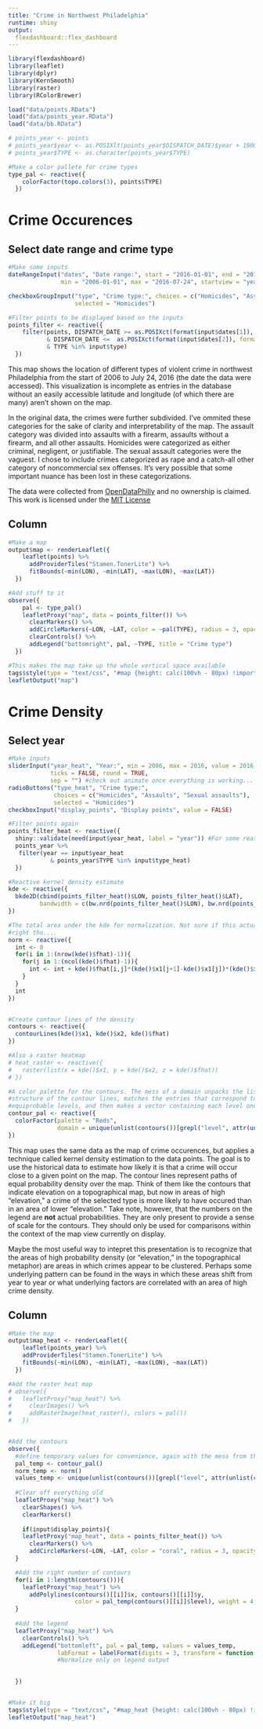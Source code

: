 ```yaml
---
title: "Crime in Northwest Philadelphia"
runtime: shiny
output: 
  flexdashboard::flex_dashboard
---
```


```r
library(flexdashboard)
library(leaflet)
library(dplyr)
library(KernSmooth)
library(raster)
library(RColorBrewer)

load("data/points.RData")
load("data/points_year.RData")
load("data/bb.RData")

# points_year <- points
# points_year$year <- as.POSIXlt(points_year$DISPATCH_DATE)$year + 1900
# points_year$TYPE <- as.character(points_year$TYPE)

#Make a color pallete for crime types
type_pal <- reactive({
    colorFactor(topo.colors(3), points$TYPE)
  })

```

Crime Occurences
================

Select date range and crime type {.sidebar}
-------------------------------------------

```r

#Make some inputs
dateRangeInput("dates", "Date range:", start = "2016-01-01", end = "2016-07-24",
               min = "2006-01-01", max = "2016-07-24", startview = "year", separator = "to")

checkboxGroupInput("type", "Crime type:", choices = c("Homicides", "Assaults", "Sexual assaults"),
                   selected = "Homicides")

#Filter points to be displayed based on the inputs
points_filter <- reactive({
    filter(points, DISPATCH_DATE >= as.POSIXct(format(input$dates[1]), format = "%Y-%m-%d")
           & DISPATCH_DATE <=  as.POSIXct(format(input$dates[2]), format = "%Y-%m-%d")
           & TYPE %in% input$type)
  })

```

This map shows the location of different types of violent crime in northwest
Philadelphia from the start of 2006 to July 24, 2016 (the date the data were
accessed). This visualization is incomplete as entries in the database without
an easily accessible latitude and longitude (of which there are many) aren't
shown on the map.

In the original data, the crimes were further subdivided. I've ommited these
categories for the sake of clarity and interpretability of the map. The assault
category was divided into assaults with a firearm, assaults without a firearm,
and all other assaults. Homicides were categorized as either criminal,
negligent, or justifiable. The sexual assault categories were the vaguest. I
chose to include crimes categorized as rape and a catch-all other category of
noncommercial sex offenses. It's very possible that some important nuance has
been lost in these categorizations.

The data were collected from
[OpenDataPhilly](https://www.opendataphilly.org/dataset/crime-incidents) and no
ownership is claimed. This work is licensed under the [MIT
License](https://opensource.org/licenses/MIT)

Column
-------

```r
#Make a map
output$map <- renderLeaflet({
    leaflet(points) %>%
      addProviderTiles("Stamen.TonerLite") %>%
      fitBounds(~min(LON), ~min(LAT), ~max(LON), ~max(LAT))
  })

#Add stuff to it
observe({
    pal <- type_pal()
    leafletProxy("map", data = points_filter()) %>%
      clearMarkers() %>%
      addCircleMarkers(~LON, ~LAT, color = ~pal(TYPE), radius = 3, opacity = 1) %>%
      clearControls() %>%
      addLegend("bottomright", pal, ~TYPE, title = "Crime type")
  })

#This makes the map take up the whole vertical space available
tags$style(type = "text/css", "#map {height: calc(100vh - 80px) !important;}")
leafletOutput("map")
```

Crime Density
=============

Select year {.sidebar}
----------------------

```r
#Make inputs
sliderInput("year_heat", "Year:", min = 2006, max = 2016, value = 2016, step = 1,
            ticks = FALSE, round = TRUE,
            sep = "") #check out animate once everything is working...
radioButtons("type_heat", "Crime type:",
             choices = c("Homicides", "Assaults", "Sexual assaults"), 
             selected = "Homicides")
checkboxInput("display_points", "Display points", value = FALSE)

#Filter points again
points_filter_heat <- reactive({
  shiny::validate(need(input$year_heat, label = "year")) #For some reason it won't work without this
  points_year %>% 
   filter(year == input$year_heat
            & points_year$TYPE %in% input$type_heat)
  })

#Reactive kernel density estimate
kde <- reactive({
  bkde2D(cbind(points_filter_heat()$LON, points_filter_heat()$LAT),
         bandwidth = c(bw.nrd(points_filter_heat()$LON), bw.nrd(points_filter_heat()$LAT)))
})

#The total area under the kde for normalization. Not sure if this actually works
#right tho....
norm <- reactive({
  int <- 0
  for(i in 1:(nrow(kde()$fhat)-1)){
    for(j in 1:(ncol(kde()$fhat)-1)){
      int <- int + kde()$fhat[i,j]*(kde()$x1[j+1]-kde()$x1[j])*(kde()$x2[i+1]-kde()$x2[1])
    }
  }
  int
})


#Create contour lines of the density
contours <- reactive({
  contourLines(kde()$x1, kde()$x2, kde()$fhat)
})

#Also a raster heatmap
# heat_raster <- reactive({
#   raster(list(x = kde()$x1, y = kde()$x2, z = kde()$fhat))
# })

#A color palette for the contours. The mess of a domain unpacks the list
#structure of the contour lines, matches the entries that correspond to the
#equiprobable levels, and then makes a vector containing each level once
contour_pal <- reactive({
  colorFactor(palette = "Reds",
              domain = unique(unlist(contours())[grepl("level", attr(unlist(contours()), "names"))]))
})

```

This map uses the same data as the map of crime occurences, but applies a 
technique called kernel density estimation to the data points. The goal is to 
use the historical data to estimate how likely it is that a crime will occur 
close to a given point on the map. The contour lines represent paths of equal 
probability density over the map. Think of them like the contours that indicate 
elevation on a topographical map, but now in areas of high "elevation," a crime 
of the selected type is more likely to have occured than in an area of lower 
"elevation." Take note, however, that the numbers on the legend are **not** 
actual probabilities. They are only present to provide a sense of scale for the 
contours. They should only be used for comparisons within the context of the map
view currently on display.

Maybe the most useful way to intepret this presentation is to recognize that the
areas of high probability density (or "elevation," in the topographical 
metaphor) are areas in which crimes appear to be clustered. Perhaps some 
underlying pattern can be found in the ways in which these areas shift from year
to year or what underlying factors are correlated with an area of high crime
density.

Column
-------

```r
#Make the map
output$map_heat <- renderLeaflet({
    leaflet(points_year) %>%
    addProviderTiles("Stamen.TonerLite") %>%
    fitBounds(~min(LON), ~min(LAT), ~max(LON), ~max(LAT))
  })

#Add the raster heat map
# observe({
#   leafletProxy("map_heat") %>%
#     clearImages() %>%
#     addRasterImage(heat_raster(), colors = pal())
#   })


#Add the contours
observe({
  #define temporary values for convenience, again with the mess from the palette
  pal_temp <- contour_pal()
  norm_temp <- norm()
  values_temp <- unique(unlist(contours())[grepl("level", attr(unlist(contours()), "names"))])
  
  #Clear off everything old
  leafletProxy("map_heat") %>%
    clearShapes() %>% 
    clearMarkers()
  
    if(input$display_points){
    leafletProxy("map_heat", data = points_filter_heat()) %>% 
      clearMarkers() %>% 
      addCircleMarkers(~LON, ~LAT, color = "coral", radius = 3, opacity = .7)
  }

  #Add the right number of contours
  for(i in 1:length(contours())){
    leafletProxy("map_heat") %>% 
      addPolylines(contours()[[i]]$x, contours()[[i]]$y,
                   color = pal_temp(contours()[[i]]$level), weight = 4, opacity = .6)
  }
  
  #Add the legend
  leafletProxy("map_heat") %>% 
    clearControls() %>% 
    addLegend("bottomleft", pal = pal_temp, values = values_temp,
              labFormat = labelFormat(digits = 3, transform = function(x) x/norm_temp))
              #Normalize only on legend output
  

  })


#Make it big
tags$style(type = "text/css", "#map_heat {height: calc(100vh - 80px) !important;}")
leafletOutput("map_heat")
```

